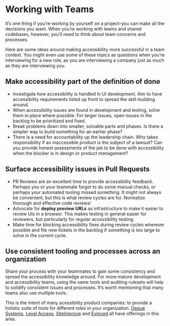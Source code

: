 # Working with Teams

It’s one thing if you’re working by yourself on a project–you can make all the decisions you want. When you’re working with teams and shared codebases, however, you’ll need to think about team concerns and processes.

Here are some ideas around making accessibility more successful in a team context. You might even use some of these topics as questions when you’re interviewing for a new role, as you are interviewing a company just as much as they are interviewing you.

## Make accessibility part of the definition of done

- Investigate how accessibility is handled in UI development. Aim to have accessibility requirements listed up front to spread the skill-building around.
- When accessibility issues are found in development and testing, solve them in place where possible. For larger issues, open issues in the backlog to be prioritized and fixed.
- Break problems down into smaller, solvable parts and phases. Is there a simpler way to build something for an earlier phase?
- There is a need for accountability up the leadership chain. Who takes responsibility if an inaccessible product is the subject of a lawsuit? Can you provide honest assessments of the job to be done with accessibility when the blocker is in design or product management?

## Surface accessibility issues in Pull Requests

- PR Reviews are an excellent time to provide accessibility feedback. Perhaps you or your teammate forgot to do some manual checks, or perhaps your automated tooling missed something. It might not always be convenient, but this is what review cycles are for. Normalize thorough and effective code reviews!
- Advocate for **deploy preview URLs** as infrastructure to make it easier to review UIs in a browser. This makes testing in general easier for reviewers, but particularly for regular accessibility testing.
- Make time for blocking accessibility fixes during review cycles wherever possible and file new tickets in the backlog if something is too large to solve in the current cycle.

## Use consistent tooling and processes across an organization

Share your process with your teammates to gain some consistency and spread the accessibility knowledge around. For more mature development and accessibility teams, using the same tools and auditing rulesets will help to solidify consistent issues and processes. It’s worth mentioning that many teams also use multiple tools.

This is the intent of many acessibility product companies: to provide a holistic suite of tools for different roles in your organization. [Deque Systems](https://deque.com), [Level Access](https://levelaccess.com), [SiteImprove](https://siteimprove.com) and [Evinced](https://evinced.com) all have offerings in this area.
